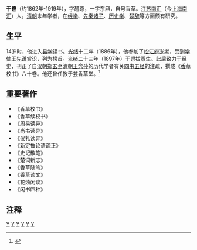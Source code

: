 '''于鬯'''（约1862年-1919年），字醴尊，一字东厢，自号香草。[[江苏|江苏]][[南汇|南汇]]（今[[上海|上海]][[南汇|南汇]]）人。[[清朝|清朝]]末年学者，在[[经学|经学]]、[[先秦诸子|先秦诸子]]、[[历史学|历史学]]、[[楚辞|楚辞]]等方面颇有研究。

==生平==
14岁时，他进入[[县学|县学]]读书。[[光绪|光绪]]十二年（1886年），他参加了[[松江府|松江府]][[岁考|岁考]]，受到[[学使|学使]][[王先谦|王先谦]]赏识，列为榜首。[[光绪|光绪]]二十三年（1897年）于鬯拔[[贡生|贡生]]。此后致力于经史，刊正了自[[汉朝|汉朝]][[郑玄|郑玄]]至[[清朝|清朝]][[王念孙|王念孙]]的历代学者有关[[四书五经|四书五经]]的注疏，撰成《[[香草校书|香草校书]]》六十卷。他还曾任教于[[芸香草堂|芸香草堂]]。<ref>{{Cite web |url=http://www.shtong.gov.cn/newsite/node2/node2247/node4603/node79844/node79846/userobject1ai102480.html |title=于鬯，上海通志·第四十四卷·人物 |accessdate=2019-04-20 |archive-date=2019-04-20 |archive-url=https://web.archive.org/web/20190420093139/http://www.shtong.gov.cn/newsite/node2/node2247/node4603/node79844/node79846/userobject1ai102480.html |dead-url=no }}</ref>

==重要著作==
*《香草校书》
*《香草续校书》
*《周易读异》
*《尚书读异》
*《仪礼读异》
*《新定鲁论语疏正》
*《史记散笔》
*《楚词新志》
*《香草随笔》
*《香草谈文》
*《花烛闲谈》
*《闲书四种》

==注释==
{{reflist}}

[[Category:1919年逝世|Y]] 
[[Category:于姓|Y]] 
[[Category:中国历史学家|Y]] 
[[Category:清朝经学家|Y]]
[[Category:生年不详|Y]]
[[Category:南汇人|Y]]